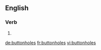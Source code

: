 
==English==

===Verb===
{{head|en|verb form}}

# {{en-third-person singular of|buttonhole}}

[[de:buttonholes]]
[[fr:buttonholes]]
[[vi:buttonholes]]